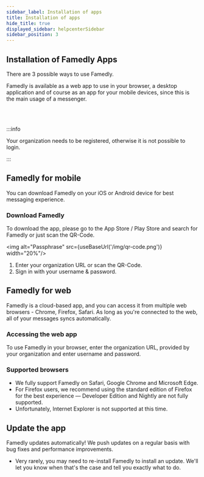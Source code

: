 ```yaml
---
sidebar_label: Installation of apps
title: Installation of apps
hide_title: true
displayed_sidebar: helpcenterSidebar
sidebar_position: 3
---
```



<div class="hero hero--primary">
  <div class="container">
    <h2 class="hero__title">Installation of Famedly Apps</h2>
    <p class="hero__subtitle">There are 3 possible ways to use Famedly.</p>
    <p>Famedly is available as a web app to use in your browser, a desktop application and of course as an app for your mobile devices, since this is the main usage of a messenger.</p>
  </div>
</div>
<br></br>

:::info

Your organization needs to be registered, otherwise it is not possible to login.

:::

## Famedly for mobile

You can download Famedly on your iOS or Android device for best messaging experience.

### Download Famedly

To download the app, please go to the App Store / Play Store and search for Famedly or just scan the QR-Code.

<img alt="Passphrase" src={useBaseUrl('/img/qr-code.png')} width="20%"/>

1. Enter your organization URL or scan the QR-Code.
2. Sign in with your username & password.

## Famedly for web

Famedly is a cloud-based app, and you can access it from multiple web browsers - Chrome, Firefox, Safari. As long as you're connected to the web, all of your messages syncs automatically.

### Accessing the web app

To use Famedly in your browser, enter the organization URL, provided by your organization and enter username and password. 

### Supported browsers

- We fully support Famedly on Safari, Google Chrome and Microsoft Edge.
- For Firefox users, we recommend using the standard edition of Firefox for the best experience — Developer Edition and Nightly are not fully supported. 
- Unfortunately, Internet Explorer is not supported at this time.

## Update the app

Famedly updates automatically! We push updates on a regular basis with bug fixes and performance improvements.
- Very rarely, you may need to re-install Famedly to install an update. We'll let you know when that's the case and tell you exactly what to do.
